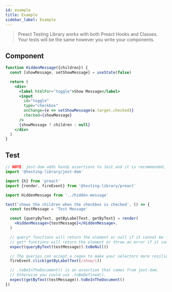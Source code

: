 ```yaml
---
id: example
title: Example
sidebar_label: Example
---
```


> Preact Testing Library works with both Preact Hooks and Classes. Your tests
> will be the same however you write your components.

## Component

```jsx
function HiddenMessage({children}) {
  const [showMessage, setShowMessage] = useState(false)

  return (
    <div>
      <label htmlFor="toggle">Show Message</label>
      <input
        id="toggle"
        type="checkbox"
        onChange={e => setShowMessage(e.target.checked)}
        checked={showMessage}
      />
      {showMessage ? children : null}
    </div>
  )
}
```

## Test

```jsx
// NOTE: jest-dom adds handy assertions to Jest and it is recommended, but not required.
import '@testing-library/jest-dom'

import {h} from 'preact'
import {render, fireEvent} from '@testing-library/preact'

import HiddenMessage from '../hidden-message'

test('shows the children when the checkbox is checked', () => {
  const testMessage = 'Test Message'

  const {queryByText, getByLabelText, getByText} = render(
    <HiddenMessage>{testMessage}</HiddenMessage>,
  )

  // query* functions will return the element or null if it cannot be found.
  // get* functions will return the element or throw an error if it cannot be found.
  expect(queryByText(testMessage)).toBeNull()

  // The queries can accept a regex to make your selectors more resilient to content tweaks and changes.
  fireEvent.click(getByLabelText(/show/i))

  // .toBeInTheDocument() is an assertion that comes from jest-dom.
  // Otherwise you could use .toBeDefined().
  expect(getByText(testMessage)).toBeInTheDocument()
})
```
